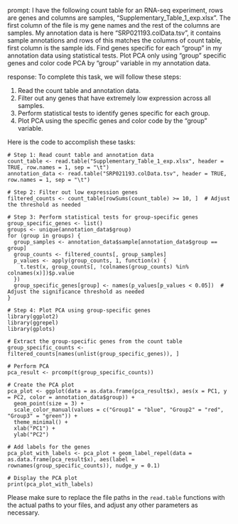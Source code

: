 prompt:
I have the following count table for an RNA-seq experiment, rows are genes and columns are samples, "Supplementary_Table_1_exp.xlsx". The first column of the file is my gene names and the rest of the columns are samples. My annotation data is here  "SRP021193.colData.tsv", it contains sample annotations and rows of this matches the columns of count table, first column is the sample ids. Find genes specific for each "group" in my annotation data  using statistical tests. Plot PCA only using "group" specific genes and color code PCA by "group" variable in my annotation data.

response:
To complete this task, we will follow these steps:

1. Read the count table and annotation data.
2. Filter out any genes that have extremely low expression across all samples.
3. Perform statistical tests to identify genes specific for each group.
4. Plot PCA using the specific genes and color code by the "group" variable.

Here is the code to accomplish these tasks:

```
# Step 1: Read count table and annotation data
count_table <- read.table("Supplementary_Table_1_exp.xlsx", header = TRUE, row.names = 1, sep = "\t")
annotation_data <- read.table("SRP021193.colData.tsv", header = TRUE, row.names = 1, sep = "\t")

# Step 2: Filter out low expression genes
filtered_counts <- count_table[rowSums(count_table) >= 10, ]  # Adjust the threshold as needed

# Step 3: Perform statistical tests for group-specific genes
group_specific_genes <- list()
groups <- unique(annotation_data$group)
for (group in groups) {
  group_samples <- annotation_data$sample[annotation_data$group == group]
  group_counts <- filtered_counts[, group_samples]
  p_values <- apply(group_counts, 1, function(x) {
    t.test(x, group_counts[, !colnames(group_counts) %in% colnames(x)])$p.value
  })
  group_specific_genes[group] <- names(p_values[p_values < 0.05])  # Adjust the significance threshold as needed
}

# Step 4: Plot PCA using group-specific genes
library(ggplot2)
library(ggrepel)
library(gplots)

# Extract the group-specific genes from the count table
group_specific_counts <- filtered_counts[names(unlist(group_specific_genes)), ]

# Perform PCA
pca_result <- prcomp(t(group_specific_counts))

# Create the PCA plot
pca_plot <- ggplot(data = as.data.frame(pca_result$x), aes(x = PC1, y = PC2, color = annotation_data$group)) +
  geom_point(size = 3) +
  scale_color_manual(values = c("Group1" = "blue", "Group2" = "red", "Group3" = "green")) +
  theme_minimal() +
  xlab("PC1") +
  ylab("PC2")

# Add labels for the genes
pca_plot_with_labels <- pca_plot + geom_label_repel(data = as.data.frame(pca_result$x), aes(label = rownames(group_specific_counts)), nudge_y = 0.1)

# Display the PCA plot
print(pca_plot_with_labels)
```

Please make sure to replace the file paths in the `read.table` functions with the actual paths to your files, and adjust any other parameters as necessary.
